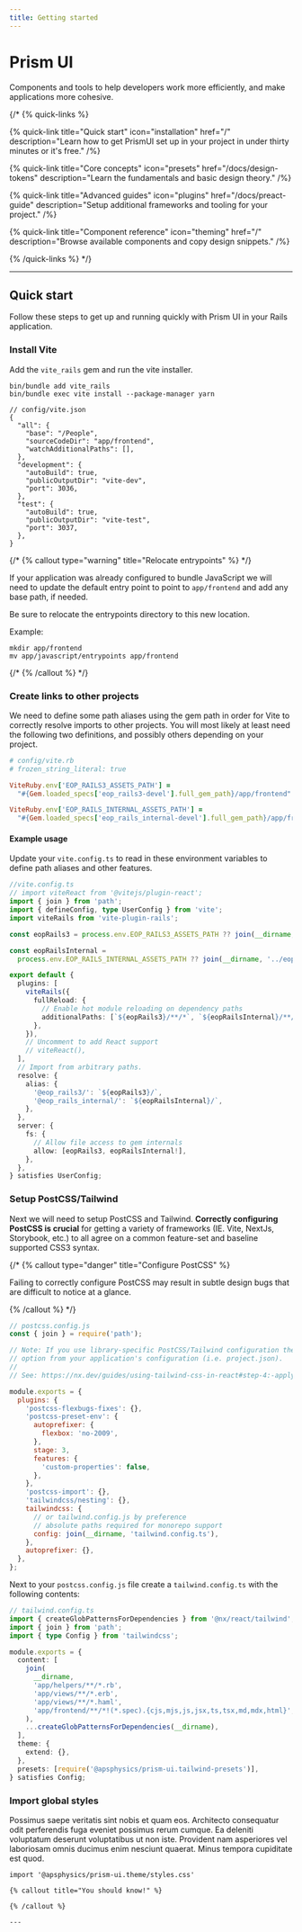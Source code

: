 ```yaml
---
title: Getting started
---
```


# Prism UI

Components and tools to help developers work more efficiently, and make applications more cohesive.

{/* {% quick-links %}

{% quick-link title="Quick start" icon="installation" href="/" description="Learn how to get PrismUI set up in your project in under thirty minutes or it's free." /%}

{% quick-link title="Core concepts" icon="presets" href="/docs/design-tokens" description="Learn the fundamentals and basic design theory." /%}

{% quick-link title="Advanced guides" icon="plugins" href="/docs/preact-guide" description="Setup additional frameworks and tooling for your project." /%}

{% quick-link title="Component reference" icon="theming" href="/" description="Browse available components and copy design snippets." /%}

{% /quick-links %} */}

---

## Quick start

Follow these steps to get up and running quickly with Prism UI in your Rails application.

### Install Vite

Add the `vite_rails` gem and run the vite installer.

```shell
bin/bundle add vite_rails
bin/bundle exec vite install --package-manager yarn
```

```jsonc
// config/vite.json
{
  "all": {
    "base": "/People",
    "sourceCodeDir": "app/frontend",
    "watchAdditionalPaths": [],
  },
  "development": {
    "autoBuild": true,
    "publicOutputDir": "vite-dev",
    "port": 3036,
  },
  "test": {
    "autoBuild": true,
    "publicOutputDir": "vite-test",
    "port": 3037,
  },
}
```

{/* {% callout type="warning" title="Relocate entrypoints" %} */}

If your application was already configured to bundle JavaScript we will need to update the default entry point to point to `app/frontend` and add any base path, if needed.

Be sure to relocate the entrypoints directory to this new location.

Example:

```shell
mkdir app/frontend
mv app/javascript/entrypoints app/frontend
```

{/* {% /callout %} */}

### Create links to other projects

We need to define some path aliases using the gem path in order for Vite to correctly resolve imports to other projects. You will most likely at least need the following two definitions, and possibly others depending on your project.

```ruby
# config/vite.rb
# frozen_string_literal: true

ViteRuby.env['EOP_RAILS3_ASSETS_PATH'] =
  "#{Gem.loaded_specs['eop_rails3-devel'].full_gem_path}/app/frontend"

ViteRuby.env['EOP_RAILS_INTERNAL_ASSETS_PATH'] =
  "#{Gem.loaded_specs['eop_rails_internal-devel'].full_gem_path}/app/frontend"
```

#### Example usage

Update your `vite.config.ts` to read in these environment variables to define path aliases and other features.

```ts
//vite.config.ts
// import viteReact from '@vitejs/plugin-react';
import { join } from 'path';
import { defineConfig, type UserConfig } from 'vite';
import viteRails from 'vite-plugin-rails';

const eopRails3 = process.env.EOP_RAILS3_ASSETS_PATH ?? join(__dirname, '../eop_rails3');

const eopRailsInternal =
  process.env.EOP_RAILS_INTERNAL_ASSETS_PATH ?? join(__dirname, '../eop_rails_internal');

export default {
  plugins: [
    viteRails({
      fullReload: {
        // Enable hot module reloading on dependency paths
        additionalPaths: [`${eopRails3}/**/*`, `${eopRailsInternal}/**/*`],
      },
    }),
    // Uncomment to add React support
    // viteReact(),
  ],
  // Import from arbitrary paths.
  resolve: {
    alias: {
      '@eop_rails3/': `${eopRails3}/`,
      '@eop_rails_internal/': `${eopRailsInternal}/`,
    },
  },
  server: {
    fs: {
      // Allow file access to gem internals
      allow: [eopRails3, eopRailsInternal!],
    },
  },
} satisfies UserConfig;
```

### Setup PostCSS/Tailwind

Next we will need to setup PostCSS and Tailwind. **Correctly configuring PostCSS is crucial** for getting a variety of frameworks (IE. Vite, NextJs, Storybook, etc.) to all agree on a common feature-set and baseline supported CSS3 syntax.

{/* {% callout type="danger" title="Configure PostCSS" %}

Failing to correctly configure PostCSS may result in subtle design bugs that are difficult to notice at a glance.

{% /callout %} */}

```js
// postcss.config.js
const { join } = require('path');

// Note: If you use library-specific PostCSS/Tailwind configuration then you should remove the `postcssConfig` build
// option from your application's configuration (i.e. project.json).
//
// See: https://nx.dev/guides/using-tailwind-css-in-react#step-4:-applying-configuration-to-libraries

module.exports = {
  plugins: {
    'postcss-flexbugs-fixes': {},
    'postcss-preset-env': {
      autoprefixer: {
        flexbox: 'no-2009',
      },
      stage: 3,
      features: {
        'custom-properties': false,
      },
    },
    'postcss-import': {},
    'tailwindcss/nesting': {},
    tailwindcss: {
      // or tailwind.config.js by preference
      // absolute paths required for monorepo support
      config: join(__dirname, 'tailwind.config.ts'),
    },
    autoprefixer: {},
  },
};
```

Next to your `postcss.config.js` file create a `tailwind.config.ts` with the following contents:

```ts
// tailwind.config.ts
import { createGlobPatternsForDependencies } from '@nx/react/tailwind';
import { join } from 'path';
import { type Config } from 'tailwindcss';

module.exports = {
  content: [
    join(
      __dirname,
      'app/helpers/**/*.rb',
      'app/views/**/*.erb',
      'app/views/**/*.haml',
      'app/frontend/**/*!(*.spec).{cjs,mjs,js,jsx,ts,tsx,md,mdx,html}',
    ),
    ...createGlobPatternsForDependencies(__dirname),
  ],
  theme: {
    extend: {},
  },
  presets: [require('@apsphysics/prism-ui.tailwind-presets')],
} satisfies Config;
```

### Import global styles

Possimus saepe veritatis sint nobis et quam eos. Architecto consequatur odit perferendis fuga eveniet possimus rerum cumque. Ea deleniti voluptatum deserunt voluptatibus ut non iste. Provident nam asperiores vel laboriosam omnis ducimus enim nesciunt quaerat. Minus tempora cupiditate est quod.

```tsx
import '@apsphysics/prism-ui.theme/styles.css'

{% callout title="You should know!" %}

{% /callout %}

---

